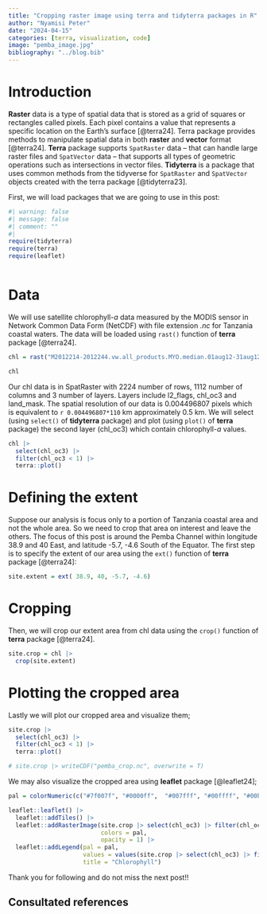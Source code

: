 ```yaml
---
title: "Cropping raster image using terra and tidyterra packages in R"
author: "Nyamisi Peter"
date: "2024-04-15"
categories: [terra, visualization, code]
image: "pemba_image.jpg"
bibliography: "../blog.bib"
---
```


# Introduction

**Raster** data is a type of spatial data that is stored as a grid of squares or rectangles called pixels. Each pixel contains a value that represents a specific location on the Earth's surface [@terra24]. Terra package provides methods to manipulate spatial data in both **raster** and **vector** format [@terra24]. **Terra** package supports `SpatRaster` data -- that can  handle large raster files and `SpatVector` data -- that supports all types of geometric operations such as intersections in vector files. **Tidyterra** is a package that uses common methods from the tidyverse for `SpatRaster` and `SpatVector` objects created with the terra package [@tidyterra23]. 


First, we will load packages that we are going to use in this post:


```r
#| warning: false
#| message: false
#| comment: ""
#| 
require(tidyterra)
require(terra)
require(leaflet)



```

# Data

We will use satellite chlorophyll-*a* data measured by the MODIS sensor in Network Common Data Form (NetCDF) with file extension *.nc* for Tanzania coastal waters. The data will be loaded using `rast()` function of **terra** package [@terra24].

```r
chl = rast("M2012214-2012244.vw.all_products.MYO.median.01aug12-31aug12.1368530332.data.nc")

chl
```

Our chl data is in SpatRaster with 2224 number of rows, 1112 number of columns and 3 number of layers. Layers include l2_flags, chl_oc3 and land_mask. The spatial resolution of our data is 0.004496807 pixels which is equivalent to `r 0.004496807*110` km approximately 0.5 km. We will select (using `select()` of **tidyterra** package) and plot (using `plot()` of **terra** package) the second layer (chl_oc3) which contain chlorophyll-*a* values.


```r
chl |> 
  select(chl_oc3) |> 
  filter(chl_oc3 < 1) |>
  terra::plot()
```

# Defining the extent

Suppose our analysis is focus only to a portion of Tanzania coastal area and not the whole area. So we need to crop that area on interest and leave the others. The focus of this post is around the Pemba Channel within longitude 38.9 and 40 East, and latitude -5.7, -4.6 South of the Equator. The first step is to specify the extent of our area using the `ext()` function of **terra** package [@terra24]:

```r
site.extent = ext( 38.9, 40, -5.7, -4.6)

```

# Cropping

Then, we will crop our extent area from chl data using the `crop()` function of **terra** package [@terra24].

```r
site.crop = chl |> 
  crop(site.extent)

```

# Plotting the cropped area

Lastly we will plot our cropped area and visualize them;

```r
site.crop |> 
  select(chl_oc3) |> 
  filter(chl_oc3 < 1) |> 
  terra::plot()

# site.crop |> writeCDF("pemba_crop.nc", overwrite = T)
```


We may also visualize the cropped area using **leaflet** package [@leaflet24];

```r

pal = colorNumeric(c("#7f007f", "#0000ff",  "#007fff", "#00ffff", "#00bf00", "#7fdf00", "#ffff00", "#ff7f00", "#ff3f00", "#ff0000", "#bf0000"),  na.color = "transparent", values(site.crop |> select(chl_oc3) |> filter(chl_oc3 < 1)))              

leaflet::leaflet() |> 
  leaflet::addTiles() |> 
  leaflet::addRasterImage(site.crop |> select(chl_oc3) |> filter(chl_oc3 < 1),
                          colors = pal,
                          opacity = 1) |> 
  leaflet::addLegend(pal = pal,
                     values = values(site.crop |> select(chl_oc3) |> filter(chl_oc3 < 1)),
                     title = "Chlorophyll")


```


Thank you for following and do not miss the next post!!







## Consultated references

